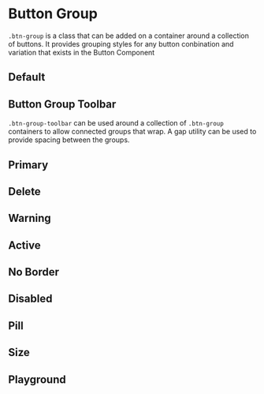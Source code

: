 
# Button Group

`.btn-group` is a class that can be added on a container around a collection of buttons. It provides grouping styles for any button conbination and variation that exists in the <LinkTo LinkTo kind="components-sidebar--default-drawer">Button Component</LinkTo>

## Default

<Canvas withToolbar>
  <Story id="components-buttongroup--default" />
</Canvas>

## Button Group Toolbar

`.btn-group-toolbar` can be used around a collection of `.btn-group` containers to allow connected groups that wrap. A gap utility can be used to provide spacing between the groups.

<Canvas withToolbar>
  <Story id="components-buttongroup--toolbar" />
</Canvas>

## Primary

<Canvas withToolbar>
  <Story id="components-buttongroup--primary" />
</Canvas>

## Delete

<Canvas withToolbar>
  <Story id="components-buttongroup--delete" />
</Canvas>

## Warning

<Canvas withToolbar>
  <Story id="components-buttongroup--warning" />
</Canvas>

## Active

<Canvas withToolbar>
  <Story id="components-buttongroup--active" />
</Canvas>

## No Border

<Canvas withToolbar>
  <Story id="components-buttongroup--no-border" />
</Canvas>

## Disabled

<Canvas withToolbar>
  <Story id="components-buttongroup--disabled" />
</Canvas>

## Pill

<Canvas withToolbar>
  <Story id="components-buttongroup--pill" />
</Canvas>

## Size

<Canvas withToolbar>
  <Story id="components-buttongroup--size" />
</Canvas>

## Playground

<Primary />
<ArgsTable of="." story="^" />
